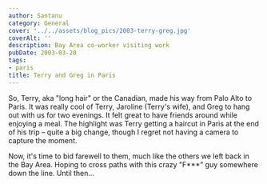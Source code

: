 ```yaml
---
author: Santanu
category: General
cover: '../../assets/blog_pics/2003-terry-greg.jpg'
coverAlt: ''
description: Bay Area co-worker visiting work
pubDate: 2003-03-20
tags:
- paris
title: Terry and Greg in Paris
---
```


So, Terry, aka "long hair" or the Canadian, made his way from Palo Alto to Paris. It was really cool of Terry, Jaroline (Terry's wife), and Greg to hang out with us for two evenings. It felt great to have friends around while enjoying a meal. The highlight was Terry getting a haircut in Paris at the end of his trip – quite a big change, though I regret not having a camera to capture the moment.

Now, it's time to bid farewell to them, much like the others we left back in the Bay Area. Hoping to cross paths with this crazy "F***" guy somewhere down the line. Until then...